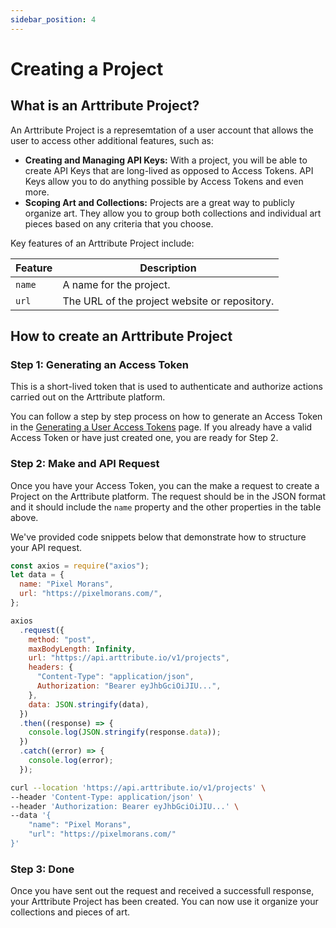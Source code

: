```yaml
---
sidebar_position: 4
---
```



# Creating a Project

## What is an Arttribute Project?

An Arttribute Project is a represemtation of a user account that allows the user to access other additional features, such as:

- **Creating and Managing API Keys:** With a project, you will be able to create API Keys that are long-lived as opposed to Access Tokens. API Keys allow you to do anything possible by Access Tokens and even more.
- **Scoping Art and Collections:** Projects are a great way to publicly organize art. They allow you to group both collections and individual art pieces based on any criteria that you choose.

Key features of an Arttribute Project include:

<!-- Table of project attributes-->

| Feature | Description                                   |
| ------- | --------------------------------------------- |
| `name`  | A name for the project.                       |
| `url`   | The URL of the project website or repository. |

<!-- Table ends -->

## How to create an Arttribute Project

### Step 1: Generating an Access Token

This is a short-lived token that is used to authenticate and authorize actions carried out on the Arttribute platform.

You can follow a step by step process on how to generate an Access Token in the [Generating a User Access Tokens](/generate-access-token) page. If you already have a valid Access Token or have just created one, you are ready for Step 2.

### Step 2: Make and API Request

Once you have your Access Token, you can the make a request to create a Project on the Arttribute platform. The request should be in the JSON format and it should include the `name` property and the other properties in the table above.

We've provided code snippets below that demonstrate how to structure your API request.

<!-- import Baseurl from "@site/src/components/reusable/BaseUrl";
<Baseurl></Baseurl>; -->

<Tabs>

<TabItem value="nodejs" label="NodeJS">

```js title="Making a Node JS request with axios"
const axios = require("axios");
let data = {
  name: "Pixel Morans",
  url: "https://pixelmorans.com/",
};

axios
  .request({
    method: "post",
    maxBodyLength: Infinity,
    url: "https://api.arttribute.io/v1/projects",
    headers: {
      "Content-Type": "application/json",
      Authorization: "Bearer eyJhbGciOiJIU...",
    },
    data: JSON.stringify(data),
  })
  .then((response) => {
    console.log(JSON.stringify(response.data));
  })
  .catch((error) => {
    console.log(error);
  });
```

</TabItem>

<TabItem value="curl" label="cURL">

```bash title="Making a POST request with cURL"
curl --location 'https://api.arttribute.io/v1/projects' \
--header 'Content-Type: application/json' \
--header 'Authorization: Bearer eyJhbGciOiJIU...' \
--data '{
    "name": "Pixel Morans",
    "url": "https://pixelmorans.com/"
}'
```

</TabItem>

</Tabs>

### Step 3: Done

Once you have sent out the request and received a successfull response, your Arttribute Project has been created. You can now use it organize your collections and pieces of art.
